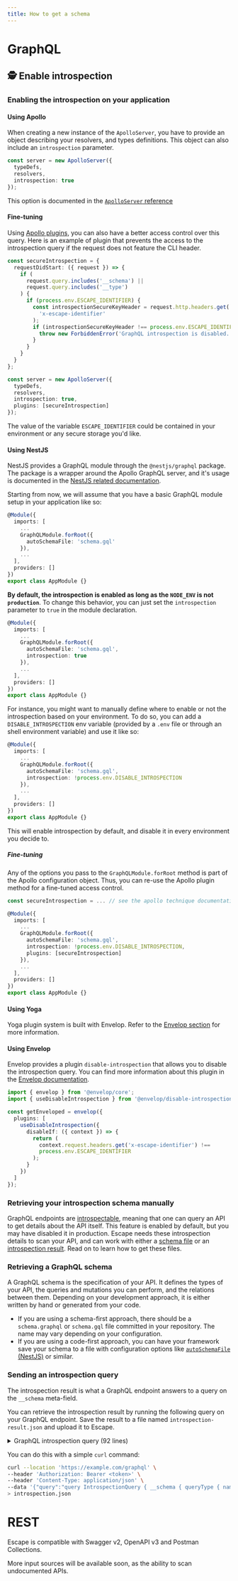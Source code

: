 ```yaml
---
title: How to get a schema
---
```


# GraphQL

## 🕵️ Enable introspection

### Enabling the introspection on your application

#### Using Apollo

When creating a new instance of the `ApolloServer`, you have to provide an object describing your resolvers, and types definitions. This object can also include an `introspection` parameter.

```ts
const server = new ApolloServer({
  typeDefs,
  resolvers,
  introspection: true
});
```

This option is documented in the [`ApolloServer` reference](https://www.apollographql.com/docs/apollo-server/api/apollo-server/#introspection)

#### Fine-tuning

Using [Apollo plugins](https://www.apollographql.com/docs/apollo-server/integrations/plugins/), you can also have a better access control over this query. Here is an example of plugin that prevents the access to the introspection query if the request does not feature the CLI header.

```ts
const secureIntrospection = {
  requestDidStart: ({ request }) => {
    if (
      request.query.includes('__schema') ||
      request.query.includes('__type')
    ) {
      if (process.env.ESCAPE_IDENTIFIER) {
        const introspectionSecureKeyHeader = request.http.headers.get(
          'x-escape-identifier'
        );
        if (introspectionSecureKeyHeader !== process.env.ESCAPE_IDENTIFIER) {
          throw new ForbiddenError('GraphQL introspection is disabled.');
        }
      }
    }
  }
};

const server = new ApolloServer({
  typeDefs,
  resolvers,
  introspection: true,
  plugins: [secureIntrospection]
});
```

The value of the variable `ESCAPE_IDENTIFIER` could be contained in your environment or any secure storage you'd like.

#### Using NestJS

NestJS provides a GraphQL module through the `@nestjs/graphql` package. The package is a wrapper around the Apollo GraphQL server, and it's usage is documented in the [NestJS related documentation](https://docs.nestjs.com/graphql/quick-start).

Starting from now, we will assume that you have a basic GraphQL module setup in your application like so:

```ts
@Module({
  imports: [
    ...
    GraphQLModule.forRoot({
      autoSchemaFile: 'schema.gql'
    }),
    ...
  ],
  providers: []
})
export class AppModule {}
```

**By default, the introspection is enabled as long as the `NODE_ENV` is not `production`**. To change this behavior, you can just set the `introspection` parameter to `true` in the module declaration.

```ts
@Module({
  imports: [
    ...
    GraphQLModule.forRoot({
      autoSchemaFile: 'schema.gql',
      introspection: true
    }),
    ...
  ],
  providers: []
})
export class AppModule {}
```

For instance, you might want to manually define where to enable or not the introspection based on your environment. To do so, you can add a `DISABLE_INTROSPECTION` env variable (provided by a `.env` file or through an shell environment variable) and use it like so:

```ts
@Module({
  imports: [
    ...
    GraphQLModule.forRoot({
      autoSchemaFile: 'schema.gql',
      introspection: !process.env.DISABLE_INTROSPECTION
    }),
    ...
  ],
  providers: []
})
export class AppModule {}
```

This will enable introspection by default, and disable it in every environment you decide to.

##### Fine-tuning

Any of the options you pass to the `GraphQLModule.forRoot` method is part of the Apollo configuration object. Thus, you can re-use the Apollo plugin method for a fine-tuned access control.

```ts
const secureIntrospection = ... // see the apollo technique documentation

@Module({
  imports: [
    ...
    GraphQLModule.forRoot({
      autoSchemaFile: 'schema.gql',
      introspection: !process.env.DISABLE_INTROSPECTION,
      plugins: [secureIntrospection]
    }),
    ...
  ],
  providers: []
})
export class AppModule {}
```

#### Using Yoga

Yoga plugin system is built with Envelop. Refer to the [Envelop section](#using-envelop) for more information.

#### Using Envelop

Envelop provides a plugin `disable-introspection` that allows you to disable the introspection query. You can find more information about this plugin in the [Envelop documentation](https://www.envelop.dev/plugins/use-disable-introspection).

```ts
import { envelop } from '@envelop/core';
import { useDisableIntrospection } from '@envelop/disable-introspection';

const getEnveloped = envelop({
  plugins: [
    useDisableIntrospection({
      disableIf: ({ context }) => {
        return (
          context.request.headers.get('x-escape-identifier') !==
          process.env.ESCAPE_IDENTIFIER
        );
      }
    })
  ]
});
```

### Retrieving your introspection schema manually

GraphQL endpoints are [introspectable](https://graphql.org/learn/introspection/), meaning that one can query an API to get details about the API itself. This feature is enabled by default, but you may have disabled it in production. Escape needs these introspection details to scan your API, and can work with either a [schema file](#retrieving-a-graphql-schema) or an [introspection result](#sending-an-introspection-query). Read on to learn how to get these files.

### Retrieving a GraphQL schema

A GraphQL schema is the specification of your API. It defines the types of your API, the queries and mutations you can perform, and the relations between them. Depending on your development approach, it is either written by hand or generated from your code.

- If you are using a schema-first approach, there should be a `schema.graphql` or `schema.gql` file committed in your repository. The name may vary depending on your configuration.
- If you are using a code-first approach, you can have your framework save your schema to a file with configuration options like [`autoSchemaFile` (NestJS)](https://docs.nestjs.com/graphql/quick-start#code-first) or similar.

### Sending an introspection query

The introspection result is what a GraphQL endpoint answers to a query on the `__schema` meta-field.

You can retrieve the introspection result by running the following query on your GraphQL endpoint. Save the result to a file named `introspection-result.json` and upload it to Escape.

<details>
<summary>GraphQL introspection query (92 lines)</summary>

```graphql
query IntrospectionQuery {
  __schema {
    queryType {
      name
    }
    mutationType {
      name
    }
    subscriptionType {
      name
    }
    types {
      ...FullType
    }
    directives {
      name
      locations
      args {
        ...InputValue
      }
    }
  }
}
fragment FullType on __Type {
  kind
  name
  fields(includeDeprecated: true) {
    name
    args {
      ...InputValue
    }
    type {
      ...TypeRef
    }
    isDeprecated
    deprecationReason
  }
  inputFields {
    ...InputValue
  }
  interfaces {
    ...TypeRef
  }
  enumValues(includeDeprecated: true) {
    name
    isDeprecated
    deprecationReason
  }
  possibleTypes {
    ...TypeRef
  }
}
fragment InputValue on __InputValue {
  name
  type {
    ...TypeRef
  }
  defaultValue
}
fragment TypeRef on __Type {
  kind
  name
  ofType {
    kind
    name
    ofType {
      kind
      name
      ofType {
        kind
        name
        ofType {
          kind
          name
          ofType {
            kind
            name
            ofType {
              kind
              name
              ofType {
                kind
                name
              }
            }
          }
        }
      }
    }
  }
}
```

</details>

You can do this with a simple `curl` command:

```bash
curl --location 'https://example.com/graphql' \
--header 'Authorization: Bearer <token>' \
--header 'Content-Type: application/json' \
--data '{"query":"query IntrospectionQuery { __schema { queryType { name } mutationType { name } subscriptionType { name } types { ...FullType } directives { name description locations args { ...InputValue } } } } fragment FullType on __Type { kind name description fields(includeDeprecated: true) { name description args { ...InputValue } type { ...TypeRef } isDeprecated deprecationReason } inputFields { ...InputValue } interfaces { ...TypeRef } enumValues(includeDeprecated: true) { name description isDeprecated deprecationReason } possibleTypes { ...TypeRef } } fragment InputValue on __InputValue { name description type { ...TypeRef } defaultValue } fragment TypeRef on __Type { kind name ofType { kind name ofType { kind name ofType { kind name ofType { kind name ofType { kind name ofType { kind name ofType { kind name } } } } } } } }","variables":{}}' \
> introspection.json
```


# REST

Escape is compatible with Swagger v2, OpenAPI v3 and Postman Collections.

More input sources will be available soon, as the ability to scan undocumented APIs.